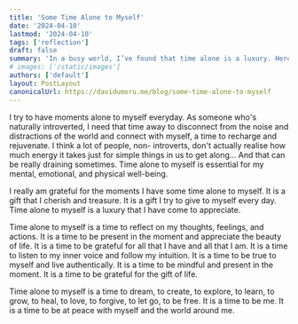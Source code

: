 ```yaml
---
title: 'Some Time Alone to Myself'
date: '2024-04-10'
lastmod: '2024-04-10'
tags: ['reflection']
draft: false
summary: 'In a busy world, I’ve found that time alone is a luxury. Here’s how I make the most of it and why it matters to me.'
# images: ['/static/images']
authors: ['default']
layout: PostLayout
canonicalUrl: https://davidumoru.me/blog/some-time-alone-to-myself
---
```



I try to have moments alone to myself everyday. As someone who's naturally introverted, I need that time away to disconnect from the noise and distractions of the world and connect with myself, a time to recharge and rejuvenate.
I think a lot of people, non- introverts, don't actually realise how much energy it takes just for simple things in us to get along...
And that can be really draining sometimes.
Time alone to myself is essential for my mental, emotional, and physical well-being.

I really am grateful for the moments I have some time alone to myself. It is a gift that I cherish and treasure. It is a gift I try to give to myself every day. 
Time alone to myself is a luxury that I have come to appreciate.

Time alone to myself is a time to reflect on my thoughts, feelings, and actions. It is a time to be present in the moment and appreciate the beauty of life.
It is a time to be grateful for all that I have and all that I am.
It is a time to listen to my inner voice and follow my intuition. It is a time to be true to myself and live authentically. It is a time to be mindful and present in the moment. It is a time to be grateful for the gift of life. 

Time alone to myself is a time to dream, to create, to explore, to learn, to grow, to heal, to love, to forgive, to let go, to be free. It is a time to be me. 
It is a time to be at peace with myself and the world around me.
